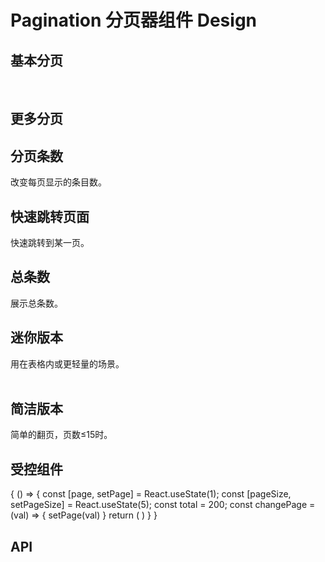 
# Pagination 分页器组件 Design

## 基本分页

<Playground>
  <Pagination/>
  <br/>
  <Pagination total={50}/>
</Playground>

## 更多分页

<Playground>
  <Pagination total={100} showPageSize/>
</Playground>

## 分页条数
改变每页显示的条目数。
<Playground>
  <Pagination
    total={250}
    showPageSize
  />
</Playground>

## 快速跳转页面
快速跳转到某一页。
<Playground>
  <Pagination
    total={250}
    showPageSize
    showTotal
    showJump/>
</Playground>

## 总条数
展示总条数。
<Playground>
  <Pagination
    total={250}
    showPageSize
    showTotal/>
</Playground>

## 迷你版本
用在表格内或更轻量的场景。
<Playground>
  <Pagination
    total={50}
    type='mini'/>
  <br/>
  <Pagination
    total={250}
    showPageSize
    type='mini'/>
  <br/>
  <Pagination
    total={250}
    showPageSize
    showTotal
    showJump
    type='mini'/>
</Playground>

## 简洁版本
简单的翻页，页数≤15时。
<Playground>
  <Pagination total={100} defaultCurrent={1} defaultPageSize={10} type='simple'/>
</Playground>

## 受控组件
<Playground>
  {
    () => {
      const [page, setPage] = React.useState(1);
      const [pageSize, setPageSize] = React.useState(5);
      const total = 200;
      const changePage = (val) => {
        setPage(val)
      }
      return (
        <Pagination
          pageSize={pageSize}
          total={total}
          current={page}
          pageSizeOptions={[5, 10, 15, 20, 25, 30]}
          showPageSize
          onPageSizeChange={setPageSize}
          onChange={changePage}
        />
      )
    }
  }
</Playground>

## API
<Props of={Pagination} />
